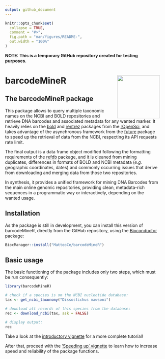 ```yaml
---
output: github_document
---
```


<!-- README.md is generated from README.Rmd. Please edit that file -->

```r
knitr::opts_chunk$set(
  collapse = TRUE,
  comment = "#>",
  fig.path = "man/figures/README-",
  out.width = "100%"
)
```

**NOTE: This is a temporary GitHub repository created for testing purposes.**

# barcodeMineR <img src="man/figures/logo.png" align="right" height="139" alt="" />

<!-- badges: start -->
<!-- badges: end -->

## The barcodeMineR package

This package allows to query multiple taxonomic names on the NCBI and BOLD repositories and retrieve DNA barcodes and associated metadata for any wanted marker. It heavily relies on the [bold](https://github.com/ropensci/bold) and [rentrez](https://github.com/ropensci) packages from the [rOpenSci](https://ropensci.org/), and takes advantage of the asynchronous framework from the [future](https://github.com/HenrikBengtsson/future) package to speed up the retrieval of data from the NCBI, respecting its API requests rate limit.

The final output is a data frame object modified following the formatting requirements of the [refdb](https://github.com/fkeck/refdb) package, and it is cleaned from mining duplicates, differences in formats of BOLD and NCBI metadata (*e.g.* geographic coordinates, dates) and commonly occurring issues that derive from downloading and merging data from those two repositories.

In synthesis, it provides a unified framework for mining DNA Barcodes from the main online genomic repositories, providing clean, metadata-rich sequences in a programmatic way or interactively, depending on the wanted usage.

## Installation

As the package is still in development, you can install this version of barcodeMineR, directly from the GitHub repository, using the [Bioconductor](https://www.bioconductor.org/install/) package:

``` r
BiocManager::install("MatteoCe/barcodeMineR")
```

## Basic usage

The basic functioning of the package includes only two steps, which must be run consequently:

```r
library(barcodeMineR)

# check if a species is on the NCBI nucleotide database:
tax <- get_ncbi_taxonomy("Dissostichus mawsoni")

# download all records of this species from the database:
rec <- download_ncbi(tax, ask = FALSE)

# display output:
rec

```

Take a look at the [introductory vignette](https://matteoce.github.io/barcodeMineR/articles/intro_barcodeMineR.html) for a more complete tutorial!

After that, proceed with the ['Speeding up' vignette](https://matteoce.github.io/barcodeMineR/articles/api_rate_barcodeMineR.html) to learn how to increase speed and reliability of the package functions.

